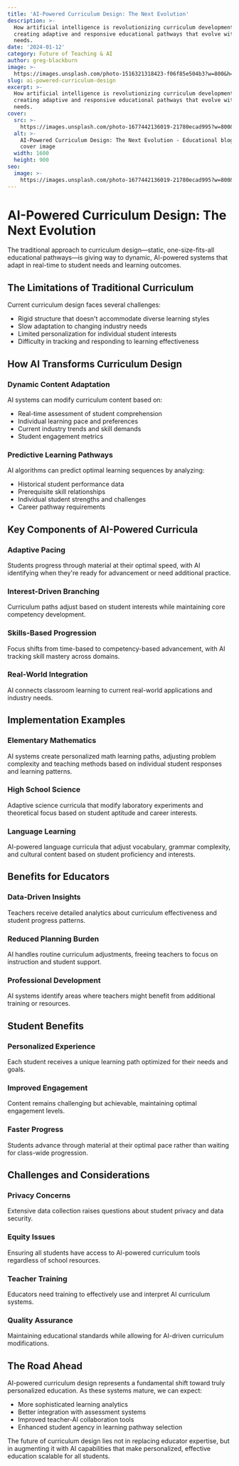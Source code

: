 ```yaml
---
title: 'AI-Powered Curriculum Design: The Next Evolution'
description: >-
  How artificial intelligence is revolutionizing curriculum development,
  creating adaptive and responsive educational pathways that evolve with student
  needs.
date: '2024-01-12'
category: Future of Teaching & AI
author: greg-blackburn
image: >-
  https://images.unsplash.com/photo-1516321318423-f06f85e504b3?w=800&h=400&fit=crop
slug: ai-powered-curriculum-design
excerpt: >-
  How artificial intelligence is revolutionizing curriculum development,
  creating adaptive and responsive educational pathways that evolve with student
  needs.
cover:
  src: >-
    https://images.unsplash.com/photo-1677442136019-21780ecad995?w=800&h=400&fit=crop
  alt: >-
    AI-Powered Curriculum Design: The Next Evolution - Educational blog post
    cover image
  width: 1600
  height: 900
seo:
  image: >-
    https://images.unsplash.com/photo-1677442136019-21780ecad995?w=800&h=400&fit=crop
---
```


# AI-Powered Curriculum Design: The Next Evolution

The traditional approach to curriculum design—static, one-size-fits-all educational pathways—is giving way to dynamic, AI-powered systems that adapt in real-time to student needs and learning outcomes.

## The Limitations of Traditional Curriculum

Current curriculum design faces several challenges:

- Rigid structure that doesn't accommodate diverse learning styles
- Slow adaptation to changing industry needs
- Limited personalization for individual student interests
- Difficulty in tracking and responding to learning effectiveness

## How AI Transforms Curriculum Design

### Dynamic Content Adaptation
AI systems can modify curriculum content based on:

- Real-time assessment of student comprehension
- Individual learning pace and preferences
- Current industry trends and skill demands
- Student engagement metrics

### Predictive Learning Pathways
AI algorithms can predict optimal learning sequences by analyzing:

- Historical student performance data
- Prerequisite skill relationships
- Individual student strengths and challenges
- Career pathway requirements

## Key Components of AI-Powered Curricula

### Adaptive Pacing
Students progress through material at their optimal speed, with AI identifying when they're ready for advancement or need additional practice.

### Interest-Driven Branching
Curriculum paths adjust based on student interests while maintaining core competency development.

### Skills-Based Progression
Focus shifts from time-based to competency-based advancement, with AI tracking skill mastery across domains.

### Real-World Integration
AI connects classroom learning to current real-world applications and industry needs.

## Implementation Examples

### Elementary Mathematics
AI systems create personalized math learning paths, adjusting problem complexity and teaching methods based on individual student responses and learning patterns.

### High School Science
Adaptive science curricula that modify laboratory experiments and theoretical focus based on student aptitude and career interests.

### Language Learning
AI-powered language curricula that adjust vocabulary, grammar complexity, and cultural content based on student proficiency and interests.

## Benefits for Educators

### Data-Driven Insights
Teachers receive detailed analytics about curriculum effectiveness and student progress patterns.

### Reduced Planning Burden
AI handles routine curriculum adjustments, freeing teachers to focus on instruction and student support.

### Professional Development
AI systems identify areas where teachers might benefit from additional training or resources.

## Student Benefits

### Personalized Experience
Each student receives a unique learning path optimized for their needs and goals.

### Improved Engagement
Content remains challenging but achievable, maintaining optimal engagement levels.

### Faster Progress
Students advance through material at their optimal pace rather than waiting for class-wide progression.

## Challenges and Considerations

### Privacy Concerns
Extensive data collection raises questions about student privacy and data security.

### Equity Issues
Ensuring all students have access to AI-powered curriculum tools regardless of school resources.

### Teacher Training
Educators need training to effectively use and interpret AI curriculum systems.

### Quality Assurance
Maintaining educational standards while allowing for AI-driven curriculum modifications.

## The Road Ahead

AI-powered curriculum design represents a fundamental shift toward truly personalized education. As these systems mature, we can expect:

- More sophisticated learning analytics
- Better integration with assessment systems
- Improved teacher-AI collaboration tools
- Enhanced student agency in learning pathway selection

The future of curriculum design lies not in replacing educator expertise, but in augmenting it with AI capabilities that make personalized, effective education scalable for all students.
